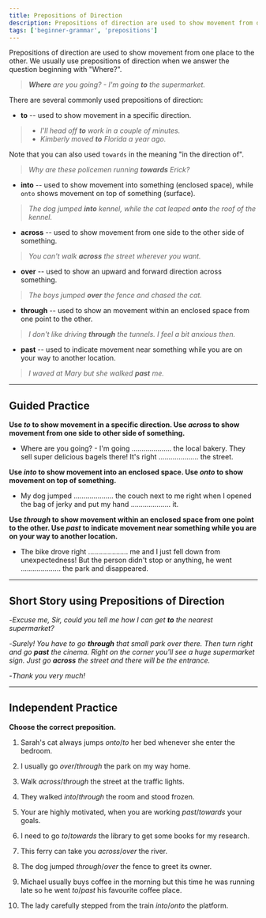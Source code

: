 ```yaml
---
title: Prepositions of Direction
description: Prepositions of direction are used to show movement from one place to the other
tags: ['beginner-grammar', 'prepositions']
---
```



Prepositions of direction are used to show movement from one place to the other. We usually use prepositions of direction when we answer the question beginning with "Where?".

> _**Where** are you going? - I'm going **to** the supermarket._

There are several commonly used prepositions of direction:

- **to** -- used to show movement in a specific direction.

> - _I'll head off **to** work in a couple of minutes._
> - _Kimberly moved **to** Florida a year ago._

Note that you can also used `towards` in the meaning "in the direction of".

> _Why are these policemen running **towards** Erick?_

- **into** -- used to show movement into something (enclosed space), while `onto` shows movement on top of something (surface).

> _The dog jumped **into** kennel, while the cat leaped **onto** the roof of the kennel._

- **across** -- used to show movement from one side to the other side of something.

> _You can't walk **across** the street wherever you want._

- **over** -- used to show an upward and forward direction across something.

> _The boys jumped **over** the fence and chased the cat._

- **through** -- used to show an movement within an enclosed space from one point to the other.

> _I don't like driving **through** the tunnels. I feel a bit anxious then._

- **past** -- used to indicate movement near something while you are on your way to another location.

> _I waved at Mary but she walked **past** me._

---

## Guided Practice

**Use _to_ to show movement in a specific direction. Use _across_ to show movement from one side to other side of something.**

- Where are you going? - I'm going .................... the local bakery. They sell super delicious bagels there! It's right .................... the street. <InfoTooltip label="to, across" />

**Use _into_ to show movement into an enclosed space. Use _onto_ to show movement on top of something.**

- My dog jumped .................... the couch next to me right when I opened the bag of jerky and put my hand .................... it. <InfoTooltip label="onto, into" />

**Use _through_ to show movement within an enclosed space from one point to the other. Use _past_ to indicate movement near something while you are on your way to another location.**

- The bike drove right .................... me and I just fell down from unexpectedness! But the person didn't stop or anything, he went .................... the park and disappeared. <InfoTooltip label="past, through" />

---

## Short Story using Prepositions of Direction

-_Excuse me, Sir, could you tell me how I can get **to** the nearest supermarket?_

-_Surely! You have to go **through** that small park over there. Then turn right and go **past** the cinema. Right on the corner you'll see a huge supermarket sign. Just go **across** the street and there will be the entrance._

-_Thank you very much!_

---

## Independent Practice

**Choose the correct preposition.**

1. Sarah's cat always jumps _onto_/_to_ her bed whenever she enter the bedroom. <InfoTooltip label="onto" />

2. I usually go _over_/_through_ the park on my way home. <InfoTooltip label="through" />

3. Walk _across_/_through_ the street at the traffic lights. <InfoTooltip label="across" />

4. They walked _into_/_through_ the room and stood frozen. <InfoTooltip label="into" />

5. Your are highly motivated, when you are working _past_/_towards_ your goals. <InfoTooltip label="towards" />

6. I need to go _to_/_towards_ the library to get some books for my research. <InfoTooltip label="to" />

7. This ferry can take you _across_/_over_ the river. <InfoTooltip label="across" />

8. The dog jumped _through_/_over_ the fence to greet its owner. <InfoTooltip label="over" />

9. Michael usually buys coffee in the morning but this time he was running late so he went _to_/_past_ his favourite coffee place. <InfoTooltip label="past" />

10. The lady carefully stepped from the train _into_/_onto_ the platform. <InfoTooltip label="onto" />
